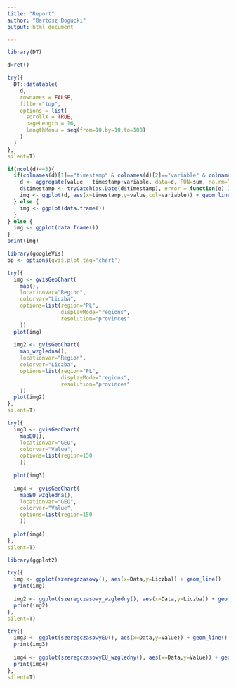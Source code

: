 ---
title: "Report"
author: "Bartosz Bogucki"
output: html_document

---

```{r, echo=F, results="asis", warning=FALSE, message=FALSE}

library(DT)

d=ret()

try({
  DT::datatable(  
    d, 
    rownames = FALSE,
    filter="top",
    options = list(
      scrollX = TRUE,
      pageLength = 16,
      lengthMenu = seq(from=10,by=10,to=100) 
    )
  )
},
silent=T)

if(ncol(d)==3){
  if(colnames(d)[1]=="timestamp" & colnames(d)[2]=="variable" & colnames(d)[3]=="value"){
    d <- aggregate(value ~ timestamp+variable, data=d, FUN=sum, na.rm=T)
    d$timestamp <- tryCatch(as.Date(d$timestamp), error = function(e) ISOweek2date(paste(substr(d$timestamp, 1, 4), "-", substr(d$timestamp, 5, 7), "-1", sep="")))
    img <- ggplot(d, aes(x=timestamp,y=value,col=variable)) + geom_line()
  } else {
    img <- ggplot(data.frame())
  }
} else {
  img <- ggplot(data.frame())
}
print(img)

```

```{r, echo=F, results='asis'}

library(googleVis)
op <- options(gvis.plot.tag='chart')

try({
  img <- gvisGeoChart(
    map(),
    locationvar="Region",
    colorvar="Liczba",
    options=list(region="PL",
                 displayMode="regions",
                 resolution="provinces"
    ))
  plot(img)
  
  img2 <- gvisGeoChart(
    map_wzgledna(),
    locationvar="Region",
    colorvar="Liczba",
    options=list(region="PL",
                 displayMode="regions",
                 resolution="provinces"
    ))
  plot(img2)
},
silent=T)

try({
  img3 <- gvisGeoChart(
    mapEU(),
    locationvar="GEO",
    colorvar="Value",
    options=list(region=150
    ))
  
  plot(img3)
  
  img4 <- gvisGeoChart(
    mapEU_wzgledna(),
    locationvar="GEO",
    colorvar="Value",
    options=list(region=150
    ))
  
  plot(img4)
},
silent=T)

```

```{r, echo = FALSE, results='asis'}

library(ggplot2)

try({
  img <- ggplot(szeregczasowy(), aes(x=Data,y=Liczba)) + geom_line()
  print(img)
  
  img2 <- ggplot(szeregczasowy_wzgledny(), aes(x=Data,y=Liczba)) + geom_line()
  print(img2)
},
silent=T)

try({
  img3 <- ggplot(szeregczasowyEU(), aes(x=Data,y=Value)) + geom_line()
  print(img3)
  
  img4 <- ggplot(szeregczasowyEU_wzgledny(), aes(x=Data,y=Value)) + geom_line()
  print(img4)
},
silent=T)

```